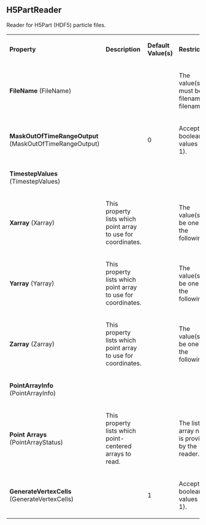 
==H5PartReader==


Reader for H5Part (HDF5) particle files.


{| class="PropertiesTable" border="1" cellpadding="5"
|-
| '''Property'''
| '''Description'''
| '''Default Value(s)'''
| '''Restrictions'''

|-
|'''FileName''' (FileName)
|

|

|
The value(s) must be a filename (or filenames).
|-
|'''MaskOutOfTimeRangeOutput''' (MaskOutOfTimeRangeOutput)
|

|
0
|
Accepts boolean values (0 or 1).
|-
|'''TimestepValues''' (TimestepValues)
|

|

|

|-
|'''Xarray''' (Xarray)
|

This property lists which point array to use for coordinates.

|

|
The value(s) can be one of the following:
|-
|'''Yarray''' (Yarray)
|

This property lists which point array to use for coordinates.

|

|
The value(s) can be one of the following:
|-
|'''Zarray''' (Zarray)
|

This property lists which point array to use for coordinates.

|

|
The value(s) can be one of the following:
|-
|'''PointArrayInfo''' (PointArrayInfo)
|

|

|

|-
|'''Point Arrays''' (PointArrayStatus)
|

This property lists which point-centered arrays to read.

|

|
The list of array names is provided by the reader.
|-
|'''GenerateVertexCells''' (GenerateVertexCells)
|

|
1
|
Accepts boolean values (0 or 1).

|}

